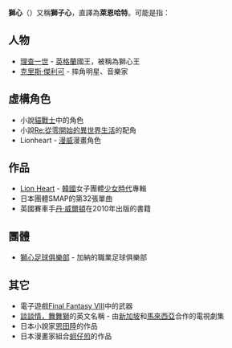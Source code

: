 '''獅心'''（{{lang|en|Lion Heart}}）又稱'''獅子心'''，直譯為'''萊恩哈特'''。可能是指：

==人物==
*[[理查一世|理查一世]] - [[英格蘭|英格蘭]]國王，被稱為獅心王
*[[克里斯·傑利可|克里斯·傑利可]] - 摔角明星、音樂家

==虛構角色==
*小說[[貓戰士角色列表#.E7.8D.85.E5.BF.83.EF.BC.88Lionheart.EF.BC.89|貓戰士]]中的角色
*小說[[Re:從零開始的異世界生活|Re:從零開始的異世界生活]]的配角
*Lionheart - [[漫威|漫威]]漫畫角色

==作品==
*[[Lion_Heart|Lion Heart]] - [[韓國|韓國]]女子團體[[少女時代|少女時代]]專輯
*日本團體SMAP的第32張單曲
*英國賽車手[[丹·威爾頓|丹·威爾頓]]在2010年出版的書籍

==團體==
*[[獅心足球俱樂部|獅心足球俱樂部]] - 加納的職業足球俱樂部

==其它==
*電子遊戲[[Final_Fantasy_VIII|Final Fantasy VIII]]中的武器
*[[談談情，舞舞獅|談談情，舞舞獅]]的英文名稱 - 由[[新加坡|新加坡]]和[[馬來西亞|馬來西亞]]合作的電視劇集
*日本小說家[[恩田陸|恩田陸]]的作品
*日本漫畫家組合[[蚵仔煎_(漫畫家)|蚵仔煎]]的作品

{{Disambiguation|Cat=二字译名消歧义}}